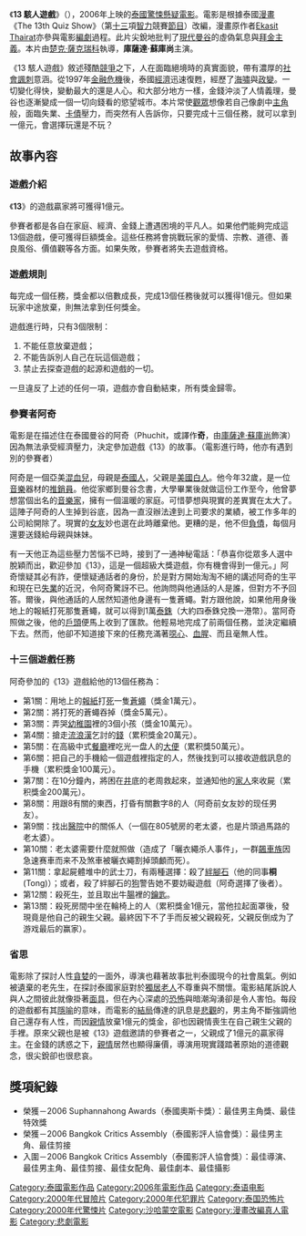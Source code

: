 {{Unreferenced|time=2014-01-03T00:48:36+00:00}}
{{Infobox_Film 
| name            = 13 駭人遊戲
| original_name   = ''13 Beloved''
| hk_name         = 13 駭人遊戲
| tw_name         = 13 駭人遊戲
| image           = 
| caption         = 
| director        = [[楚克·薩克瑞科|楚克·薩克瑞科]]
| producer        = 
| writer          = Eakasit Thairatana（原著漫畫）<br />Chookiat Sakveerakul（劇本）
| starring        = 庫薩達·蘇庫尚（Krissada Sukoso）
| music           = 
| cinematography  = 
| editing         = 
| distributor     = [[華映娛樂|華映娛樂]]
| released        = （泰国）2006年10月5日 <br />（台湾）2007年4月27日<br />（日本）2007年6月9日 <br />（新加坡）2007年6月28日 <br />（德国）2007年10月27日<br />（香港）2008年1月24日 
| runtime        = 116 分鐘
| country        = {{泰國電影產地}}
| language       = [[泰語|泰語]]、[[英語|英語]]（少部份）
| budget         = 40萬[[美元|美元]]
 | preceded_by = [[12_Begin|12 Begin]]（前傳）
 | followed_by = [[14_Beyond|14 Beyond]]（拍攝中）
| imdb_id=0883995
}}
《'''13 駭人遊戲'''》（{{lang-th|13 เกมสยอง}}），2006年上映的[[泰国|泰國]][[恐怖電影|驚悚懸疑電影]]。電影是根據泰國[[漫画|漫畫]]《The 13th Quiz Show》（第[[13|十三]]項[[智力|智力]]競賽[[節目|節目]]）改編，漫畫原作者[[Ekasit_Thairat|Ekasit Thairat]]亦參與電影[[編劇|編劇]]過程。此片尖銳地批判了[[現代|現代]][[曼谷|曼谷]]的虛偽氣息與[[拜金主義|拜金主義]]。本片由[[楚克·薩克瑞科|楚克·薩克瑞科]]執導，'''庫薩達·蘇庫尚'''主演。

《13 駭人遊戲》敘述殘酷[[竞争|競爭]]之下，人在面臨絕境時的真實面貌，帶有濃厚的[[社会|社會]][[讽刺|諷刺]]意涵。從1997年[[金融危機|金融危機]]後，泰國[[经济|經濟]]迅速復甦，經歷了[[海啸|海嘯]]與[[政變|政變]]。一切變化得快，變動最大的還是人心。和大部分地方一樣，金錢沖淡了人情義理，曼谷也逐漸變成一個一切向錢看的慾望城市。本片常使[[閱聽人|觀眾]]想像若自己像劇中[[主角|主角]]般，面臨失業、[[卡債|卡債]]壓力，而突然有人告訴你，只要完成十三個任務，就可以拿到一億元，會選擇玩還是不玩？

== 故事內容 ==

=== 遊戲介紹 ===
《'''13'''》的遊戲贏家將可獲得1億元。

參賽者都是各自在家庭、經濟、金錢上遭遇困境的平凡人。如果他們能夠完成這13個遊戲，便可獲得巨額獎金。這些任務將會挑戰玩家的愛情、宗教、道德、善良風俗、價值觀等各方面。如果失敗，參賽者將失去遊戲資格。

=== 遊戲規則 ===
每完成一個任務，獎金都以倍數成長，完成13個任務後就可以獲得1億元。但如果玩家中途放棄，則無法拿到任何獎金。

遊戲進行時，只有3個限制：
#不能任意放棄遊戲；
#不能告訴別人自己在玩這個遊戲；
#禁止去探查遊戲的起源和遊戲的一切。

一旦違反了上述的任何一項，遊戲亦會自動結束，所有獎金歸零。

=== 參賽者阿奇 ===
電影是在描述住在泰國曼谷的阿奇（Phuchit，或譯作'''奇'''，由[[庫薩達·蘇庫尚|庫薩達·蘇庫尚]]飾演）因為無法承受經濟壓力，決定參加遊戲《13》的故事。（電影進行時，他亦有遇到別的參賽者）

阿奇是一個亞美[[混血兒|混血兒]]，母親是[[泰國人|泰國人]]，父親是[[美國|美國]][[白人|白人]]。他今年32歲，是一位[[音樂|音樂]]器材的[[推銷員|推銷員]]。他從家鄉到曼谷念書，大學畢業後就做這份工作至今，他曾夢想當個出名的[[音樂家|音樂家]]，擁有一個溫暖的家庭。可惜夢想與現實的差異實在太大了。這陣子阿奇的人生掉到谷底，因為一直沒辦法達到上司要求的業績，被工作多年的公司給開除了。現實的[[女朋友|女友]]妙也選在此時離棄他。更糟的是，他不但[[負債|負債]]，每個月還要送錢給母親與妹妹。

有一天他正為這些壓力苦惱不已時，接到了一通神秘電話：「恭喜你從眾多人選中脫穎而出，歡迎參加《13》，這是一個超級大獎遊戲，你有機會得到一億元。」阿奇懷疑其必有詐，便懷疑通話者的身份，於是對方開始淘淘不絕的講述阿奇的生平和現在已[[失業|失業]]的近況，令阿奇驚訝不已。他詢問與他通話的人是誰，但對方不予回答。爾後，與他通話的人居然知道他身邊有一隻蒼蠅。對方跟他說，如果他用身後地上的報紙打死那隻蒼蠅，就可以得到1萬[[泰銖|泰銖]]（大約四泰銖兌換一港幣）。當阿奇照做之後，他的[[戶頭|戶頭]]便馬上收到了匯款。他輕易地完成了前兩個任務，並決定繼續下去。然而，他卻不知道接下來的任務充滿著[[噁心|噁心]]、[[血腥|血腥]]、而且毫無人性。

=== 十三個遊戲任務 ===
阿奇參加的《13》遊戲給他的13個任務為：
* 第1關：用地上的[[報紙|報紙]]打[[死亡|死]]一隻[[蠅|蒼蠅]]（獎金1萬元）。
* 第2關：將打死的蒼蠅吞掉（獎金5萬元）。
* 第3關：弄哭[[幼稚園|幼稚園]]裡的3個小孩（獎金10萬元）。
* 第4關：搶走[[露宿者|流浪漢]]乞討的[[錢|錢]]（累积獎金20萬元）。
* 第5關：在高級中式[[餐廳|餐廳]]裡吃光一盘人的[[糞便|大便]]（累积獎50萬元）。
* 第6關：把自己的手機給一個遊戲裡指定的人，然後找到可以接收遊戲訊息的手機（累积獎金100萬元）。
* 第7關：在10分鐘內，將困在[[井|井]]底的老周救起來，並通知他的[[親屬|家人]]來收屍（累积獎金200萬元）。
* 第8關：用跟8有關的東西，打昏有關數字8的人（阿奇前女友妙的现任男友）。
* 第9關：找出[[醫院|醫院]]中的關係人（一個在805號房的老太婆，也是片頭過馬路的老太婆）。
* 第10關：老太婆需要什麼就照做（造成了「曬衣繩杀人事件」，一群[[暴走族|飆車族]]因急速赛車而来不及煞車被曬衣繩割掉頭顱而死）。
* 第11關：拿起屍體堆中的武士刀，有兩種選擇：殺了[[絆腳石|絆腳石]]（他的同事'''桐'''(Tong)）；或者，殺了絆腳石的[[犬|狗]]警告她不要妨礙遊戲（阿奇選擇了後者）。
* 第12關：殺死[[牛|牛]]，並且取出牛[[腸|腸]]裡的[[鑰匙|鑰匙]]。
* 第13關：殺死房間中坐在輪椅上的人（累积獎金1億元，當他拉起面罩後，發現竟是他自己的親生父親。最終因下不了手而反被父親殺死，父親反倒成为了游戏最后的赢家）。

=== 省思 ===
電影除了探討人性[[貪婪|貪婪]]的一面外，導演也藉著故事批判泰國現今的社會風氣。例如被遺棄的老先生，在探討泰國家庭對於[[獨居老人|獨居老人]]不尊重與不關懷。電影結尾訴說人與人之間彼此就像掛著[[面具|面具]]，但在內心深處的[[恐惧|恐怖]]與暗潮洶湧卻是令人害怕。每段的遊戲都有其[[隱喻|隱喻]]的意味，而電影的[[結局|結局]]傳達的訊息是[[悲觀|悲觀]]的，男主角不斷強調他自己還存有人性，而因[[親情|親情]]放棄1億元的獎金，卻也因親情喪生在自己親生父親的手裡。原來父親也是被《13》遊戲邀請的參賽者之一，父親成了1億元的贏家得主。在金錢的誘惑之下，[[親情|親情]]居然也顯得廉價，導演用現實踐踏著原始的道德觀念，很尖銳卻也很悲哀。

== 獎項紀錄 ==
{{Portal box|泰國|电影}}
* 榮獲－2006 Suphannahong Awards（泰國奧斯卡獎）：最佳男主角獎、最佳特效獎
* 榮獲－2006 Bangkok Critics Assembly（泰國影評人協會獎）：最佳男主角、最佳剪接
* 入圍－2006 Bangkok Critics Assembly（泰國影評人協會獎）：最佳導演、最佳男主角、最佳剪接、最佳女配角、最佳劇本、最佳攝影

[[Category:泰國電影作品|Category:泰國電影作品]]
[[Category:2006年電影作品|Category:2006年電影作品]]
[[Category:泰语电影|Category:泰语电影]]
[[Category:2000年代冒險片|Category:2000年代冒險片]]
[[Category:2000年代犯罪片|Category:2000年代犯罪片]]
[[Category:泰国恐怖片|Category:泰国恐怖片]]
[[Category:2000年代驚悚片|Category:2000年代驚悚片]]
[[Category:沙哈蒙空電影|Category:沙哈蒙空電影]]
[[Category:漫畫改編真人電影|Category:漫畫改編真人電影]]
[[Category:悲劇電影|Category:悲劇電影]]